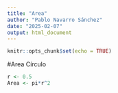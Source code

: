 ```yaml
---
title: "Area"
author: "Pablo Navarro Sánchez"
date: "2025-02-07"
output: html_document
---
```


```r
knitr::opts_chunk$set(echo = TRUE)
```

#Area Círculo

```r
r <- 0.5
Area <- pi*r^2
```

